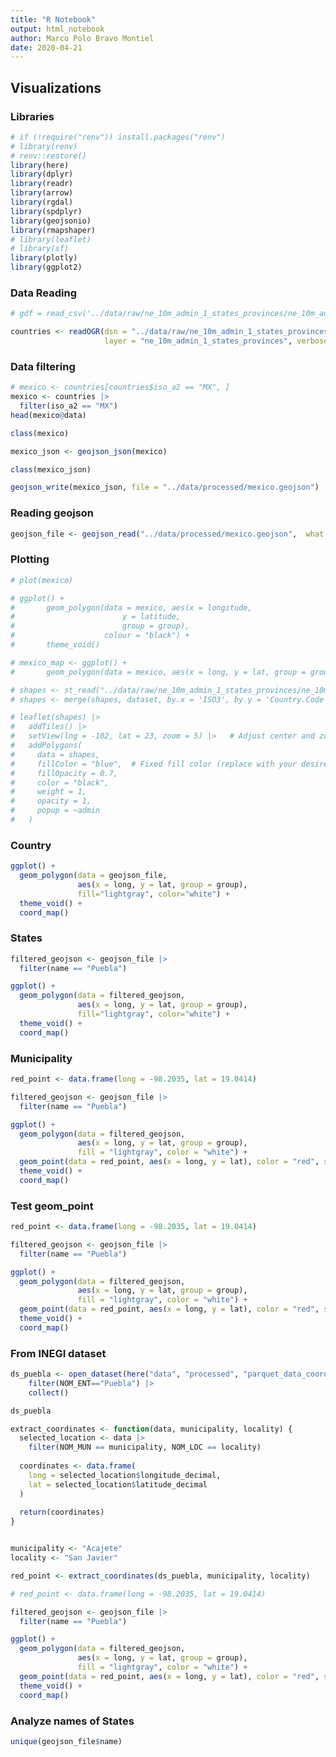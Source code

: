 ```yaml
---
title: "R Notebook"
output: html_notebook
author: Marco Polo Bravo Montiel
date: 2020-04-21
---
```


## Visualizations

### Libraries

```r
# if (!require("renv")) install.packages("renv")
# library(renv)
# renv::restore()
library(here)
library(dplyr)
library(readr)
library(arrow)
library(rgdal)
library(spdplyr)
library(geojsonio)
library(rmapshaper)
# library(leaflet)
# library(sf)
library(plotly)
library(ggplot2)
```

### Data Reading

```r
# gdf = read_csv('../data/raw/ne_10m_admin_1_states_provinces/ne_10m_admin_1_states_provinces.shp')

countries <- readOGR(dsn = "../data/raw/ne_10m_admin_1_states_provinces",
                     layer = "ne_10m_admin_1_states_provinces", verbose = FALSE)

```

### Data filtering

```r
# mexico <- countries[countries$iso_a2 == "MX", ]
mexico <- countries |>  
  filter(iso_a2 == "MX")
head(mexico@data)
```

```r
class(mexico)
```

```r
mexico_json <- geojson_json(mexico)
```

```r
class(mexico_json)
```

```r
geojson_write(mexico_json, file = "../data/processed/mexico.geojson")
```

### Reading geojson

```r
geojson_file <- geojson_read("../data/processed/mexico.geojson",  what = "sp")
```

### Plotting

```r
# plot(mexico)
```

```r
# ggplot() +
#       geom_polygon(data = mexico, aes(x = longitude,
#                        y = latitude,
#                        group = group),
#                    colour = "black") +
#       theme_void()

# mexico_map <- ggplot() + 
#       geom_polygon(data = mexico, aes(x = long, y = lat, group = group), colour = "black", fill = NA)
```

```r
# shapes <- st_read("../data/raw/ne_10m_admin_1_states_provinces/ne_10m_admin_1_states_provinces.shp")
# shapes <- merge(shapes, dataset, by.x = 'ISO3', by.y = 'Country.Code')
```

```r
# leaflet(shapes) |> 
#   addTiles() |> 
#   setView(lng = -102, lat = 23, zoom = 5) |>   # Adjust center and zoom level
#   addPolygons(
#     data = shapes,
#     fillColor = "blue",  # Fixed fill color (replace with your desired attribute)
#     fillOpacity = 0.7,
#     color = "black",
#     weight = 1,
#     opacity = 1,
#     popup = ~admin
#   )
```

### Country

```r
ggplot() +
  geom_polygon(data = geojson_file,
               aes(x = long, y = lat, group = group),
               fill="lightgray", color="white") +
  theme_void() +
  coord_map()
```

### States

```r
filtered_geojson <- geojson_file |> 
  filter(name == "Puebla")

ggplot() +
  geom_polygon(data = filtered_geojson,
               aes(x = long, y = lat, group = group),
               fill="lightgray", color="white") +
  theme_void() +
  coord_map()
```

### Municipality

```r
red_point <- data.frame(long = -98.2035, lat = 19.0414)

filtered_geojson <- geojson_file |> 
  filter(name == "Puebla")

ggplot() +
  geom_polygon(data = filtered_geojson,
               aes(x = long, y = lat, group = group),
               fill = "lightgray", color = "white") +
  geom_point(data = red_point, aes(x = long, y = lat), color = "red", size = 3) +
  theme_void() +
  coord_map()
```

### Test geom_point

```r
red_point <- data.frame(long = -98.2035, lat = 19.0414)

filtered_geojson <- geojson_file |> 
  filter(name == "Puebla")

ggplot() +
  geom_polygon(data = filtered_geojson,
               aes(x = long, y = lat, group = group),
               fill = "lightgray", color = "white") +
  geom_point(data = red_point, aes(x = long, y = lat), color = "red", size = 3) +
  theme_void() +
  coord_map()
```

### From INEGI dataset

```r
ds_puebla <- open_dataset(here("data", "processed", "parquet_data_coords")) |>
    filter(NOM_ENT=="Puebla") |> 
    collect()

ds_puebla
```

```r

extract_coordinates <- function(data, municipality, locality) {
  selected_location <- data |> 
    filter(NOM_MUN == municipality, NOM_LOC == locality)
  
  coordinates <- data.frame(
    long = selected_location$longitude_decimal,
    lat = selected_location$latitude_decimal
  )
  
  return(coordinates)
}


municipality <- "Acajete"
locality <- "San Javier"

red_point <- extract_coordinates(ds_puebla, municipality, locality)

# red_point <- data.frame(long = -98.2035, lat = 19.0414)

filtered_geojson <- geojson_file |> 
  filter(name == "Puebla")

ggplot() +
  geom_polygon(data = filtered_geojson,
               aes(x = long, y = lat, group = group),
               fill = "lightgray", color = "white") +
  geom_point(data = red_point, aes(x = long, y = lat), color = "red", size = 3) +
  theme_void() +
  coord_map()
```

### Analyze names of States

```r
unique(geojson_file$name)
```
